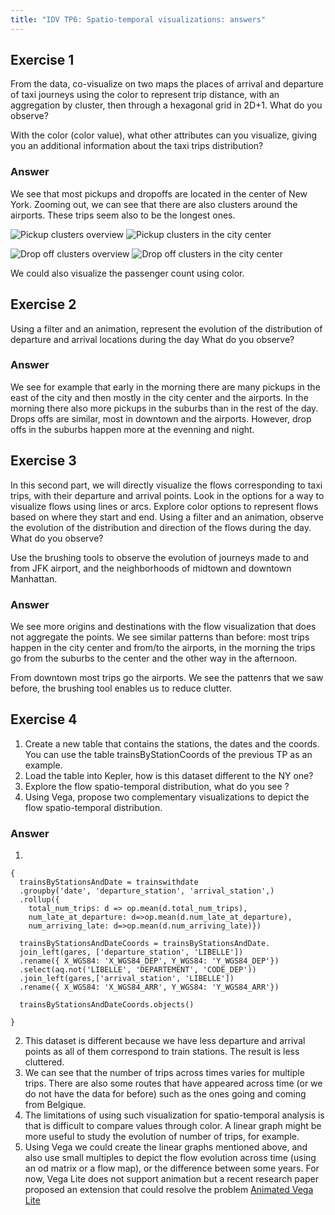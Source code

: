 ```yaml
---
title: "IDV TP6: Spatio-temporal visualizations: answers"
---
```


## Exercise 1

From the data, co-visualize on two maps the places of arrival and departure of taxi journeys using the color to represent trip distance, with an aggregation by cluster, then through a hexagonal grid in 2D+1. What do you observe?

With the color (color value), what other attributes can you visualize, giving you an additional information about the taxi trips distribution?

### Answer
We see that most pickups and dropoffs are located in the center of New York. Zooming out, we can see that there are also clusters around the airports. These trips seem also to be the longest ones.

![Pickup clusters overview](images/cluster_pickup2.png)
![Pickup clusters in the city center](images/cluster_pickup.png)

![Drop off clusters overview](images/cluster_dropoff2.png)
![Drop off clusters in the city center](images/cluster_dropoff.png)

We could also visualize the passenger count using color.

## Exercise 2
Using a filter and an animation, represent the evolution of the distribution of departure and arrival locations during the day
What do you observe?

### Answer
We see for example that early in the morning there are many pickups in the east of the city and then mostly in the city center and the airports. In the morning there also more pickups in the suburbs than in the rest of the day.
Drops offs are similar, most in downtown and the airports. However, drop offs in the suburbs happen more at the evenning and night.

## Exercise 3
In this second part, we will directly visualize the flows corresponding to taxi trips, with their departure and arrival points.
Look in the options for a way to visualize flows using lines or arcs.
Explore color options to represent flows based on where they start and end.
Using a filter and an animation, observe the evolution of the distribution and direction of the flows during the day.
What do you observe?

Use the brushing tools to observe the evolution of journeys made to and from JFK airport, and the neighborhoods of midtown and downtown Manhattan.

### Answer

We see more origins and destinations with the flow visualization that does not aggregate the points. We see similar patterns than before: most trips happen in the city center and from/to the airports, in the morning the trips go from the suburbs to the center and the other way in the afternoon.

From downtown most trips go the airports. We see the pattenrs that we saw before, the brushing tool enables us to reduce clutter.

## Exercise 4

1. Create a new table that contains the stations, the dates and the coords. You can use the table trainsByStationCoords of the previous TP as an example.
2. Load the table into Kepler, how is this dataset different to the NY one?
3. Explore the flow spatio-temporal distribution, what do you see ?
4. Using Vega, propose two complementary visualizations to depict the flow spatio-temporal distribution.

### Answer
1. 
```
{
  trainsByStationsAndDate = trainswithdate
  .groupby('date', 'departure_station', 'arrival_station',)
  .rollup({
    total_num_trips: d => op.mean(d.total_num_trips),
    num_late_at_departure: d=>op.mean(d.num_late_at_departure),
    num_arriving_late: d=>op.mean(d.num_arriving_late)})

  trainsByStationsAndDateCoords = trainsByStationsAndDate.
  join_left(gares, ['departure_station', 'LIBELLE'])
  .rename({ X_WGS84: 'X_WGS84_DEP', Y_WGS84: 'Y_WGS84_DEP'})
  .select(aq.not('LIBELLE', 'DEPARTEMENT', 'CODE_DEP'))
  .join_left(gares,['arrival_station', 'LIBELLE'])
  .rename({ X_WGS84: 'X_WGS84_ARR', Y_WGS84: 'Y_WGS84_ARR'})

  trainsByStationsAndDateCoords.objects()

}
```
2. This dataset is different because we have less departure and arrival points as all of them correspond to train stations. The result is less cluttered. 
3. We can see that the number of trips across times varies for multiple trips. There are also some routes that have appeared across time (or we do not have the data for before) such as the ones going and coming from Belgique. 
4. The limitations of using such visualization for spatio-temporal analysis is that is difficult to compare values through color. A linear graph might be more useful to study the evolution of number of trips, for example.
5. Using Vega we could create the linear graphs mentioned above, and also use small multiples to depict the flow evolution across time (using an od matrix or a flow map), or the difference between some years. For now, Vega Lite does not support animation but a recent research paper proposed an extension that could resolve the problem [Animated Vega Lite](http://vis.csail.mit.edu/pubs/animated-vega-lite/editor/#/url/vega-lite/N4IgJghgLhIFygK4CcA28QAspQA4Gc4B6I5CAdwDoBzASyk0QCNF8BTZAYwHsA7KNv0o8AtkQBubahAlSIAWkgx2UfERER8A5ESUzpuEbV5gOlAFb4+IAL4AaEBuQBrDLm7GoIB7ghkR+PAA2qC8ECJsGACebH7eIOyobJxeCCBQUbiRcCDunvHWOVC0Eci2DkzGYPCgxriIqSBkvNSRDka88ACMAJwArH3tEAAe8ABMAAwTgwkCuPB9NjYAug5QzfgAZtzIIsGgm7So2jW5fuHRsWVLqyCCPGDG1Kc8qDunh2yo1Tk8iPzIKLxJKtEzwXiIVCoewgUZpT7fDCbDjFVD0IFrTLZEAAR0QEH49GgtEk5RAQPhtC+PxAaORAH02MMsil4hkshg8QTijBiqSYcUIh8qYicjE4g58JwIElTs1WsEJnY+lMJssYc42BSDiKaX8AUClksgA)